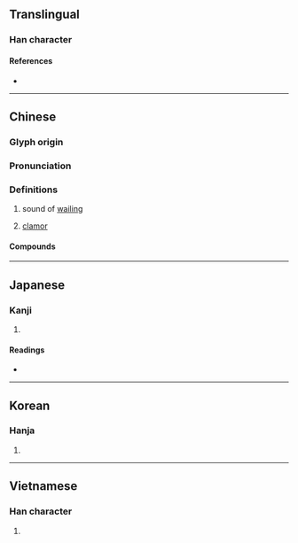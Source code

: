 {{character info}}
==Translingual==

===Han character===
{{Han char|rn=30|rad=口|as=11|sn=14|four=68040|canj=RGSK,RQSK|ids=⿰口敖}}

====References====
* {{Han ref|kx=0204.150|dkj=04142|dj=0426.350|hdz=10664.040|uh=55F7|ud=22007|bh=B9C8|bd=47560}}

----

==Chinese==
{{zh-forms}}

===Glyph origin===
{{Han etym}}

===Pronunciation===
{{zh-pron
|m=áo
|c=ngou4
|mc=y
|oc=y
|cat=
}}

===Definitions===
{{zh-hanzi}}

# {{lb|zh|onomatopoeia}} sound of [[wail]]ing 
# [[clamor]]

====Compounds====
{{zh-der|嗷嗷|嗷嗷嘔嘔|嗷嗷待哺|嗷嘈|嗷騷|嗷鴻|鴻嗷}}

----

==Japanese==

===Kanji===
{{ja-kanji|grade=|rs=口11}}

# {{rfdef|ja|sort=口11}}

====Readings====
* {{ja-readings|on=[[ごう]] (gō)|kun=[[かまびすし]] (kamabisushi)}}

----

==Korean==

===Hanja===
{{ko-hanja|hangeul=오|rv=o|mr=o}}

# {{rfdef|ko|sort=口11}}

----

==Vietnamese==

===Han character===
{{vi-hantu|[[ngao]], [[ngào]], [[ngoao]]|rs=口11}}

# {{rfdef|vi}}
